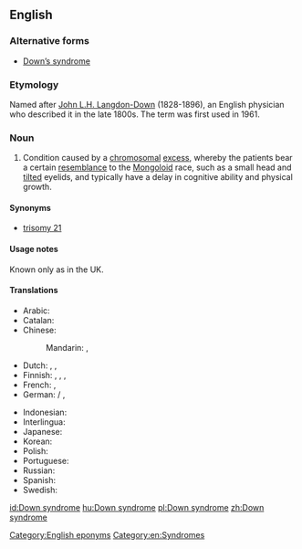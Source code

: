 {{wikipedia}}
==English==

===Alternative forms===
* [[Down's syndrome|Down’s syndrome]]

===Etymology===
Named after [[w:John Langdon-Down|John L.H. Langdon-Down]] (1828-1896), an English physician who described it in the late 1800s. The term was first used in 1961.

===Noun===
{{en-noun|head=[[Down]] [[syndrome]]|-}}

# {{context|chiefly|US}} Condition caused by a [[chromosomal]] [[excess]], whereby the patients bear a certain [[resemblance]] to the [[mongoloid|Mongoloid]] race, such as a small head and [[tilt]]ed eyelids, and typically have a delay in cognitive ability and physical growth.

====Synonyms====
* [[trisomy 21]]

====Usage notes====
Known only as {{term|Down's syndrome}} in the UK.

====Translations====
{{trans-top|condition caused by chromosomal deficiency}}
* Arabic: {{t-|ar|متلازمة داون|f|tr=mutalazimat daun|sc=Arab}}
* Catalan: {{t-|ca|síndrome de Down|f}}
* Chinese:
*: Mandarin: {{t|cmn|唐氏綜合症|sc=Hani}}, {{t|cmn|唐氏综合症|tr=Tángshì zōnghézhèng|sc=Hani}}
* Dutch: {{t-|nl|syndroom van Down|n}}, {{t+|nl|downsyndroom|n}}, {{t-|nl|mongolisme|n}}
* Finnish: {{t-|fi|Downin syndrooma}}, {{t-|fi|Downin oireyhtymä}}, {{t-|fi|mongolismi}}, {{t-|fi|mongoloidismi}}
* French: {{t+|fr|syndrome de Down|m}}, {{t+|fr|trisomie 21|f}}
* German: {{t-|de|Downsyndrom|n}} / {{t-|de|Down-Syndrom|n}}, {{t-|de|Mongolismus|m}} {{qualifier|dated}}
{{trans-mid}}
* Indonesian: {{t-|id|sindrom Down}}
* Interlingua: {{t-|ia|syndrome de Down}}
* Japanese: {{t-|ja|ダウン症|tr=だうんしょう, Daun-shō}}
* Korean: {{t-|ko|다운 증후군|tr=Daun jeunghugun|sc=Kore}}
* Polish: {{t-|pl|zespół Downa|m}}
* Portuguese: {{t-|pt|síndrome de Down|f}}
* Russian: {{t-|ru|синдром Дауна|m|tr=sindróm Dáuna|sc=Cyrl}}
* Spanish: {{t-|es|síndrome de Down|m}}
* Swedish: {{t-|sv|Downs syndrom}}
{{trans-bottom}}

[[Category:English eponyms]]
[[Category:en:Syndromes]]

[[id:Down syndrome]]
[[hu:Down syndrome]]
[[pl:Down syndrome]]
[[zh:Down syndrome]]